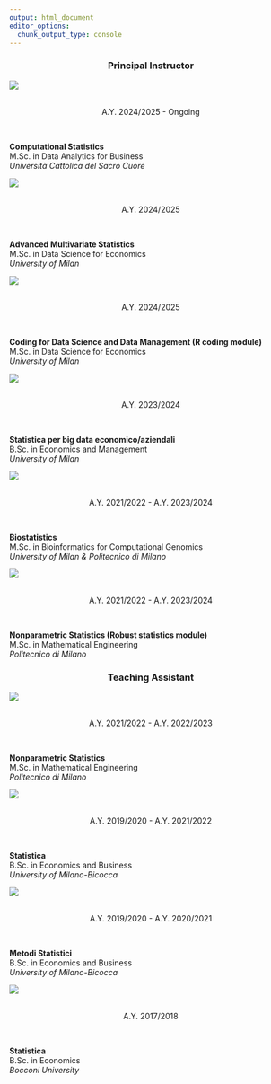 ```yaml
---
output: html_document
editor_options: 
  chunk_output_type: console
---
```

<center>
### Principal Instructor
</center>


:::: {layout="[10, 0, 25,65]"}

::: {#second-column}
![](logos/logo_unicatt.png)
:::

::: {#middle-column}
:::

::: {#date-column}
<br>
<center>
A.Y. 2024/2025 - Ongoing
</center>
<br>
:::

::: {#first-column}
**Computational Statistics**   
M.Sc. in Data Analytics for Business   
*Università Cattolica del Sacro Cuore*  
:::
::::

:::: {layout="[10, 0, 25,65]"}

::: {#second-column}
![](logos/logo_unimi.png)
:::

::: {#middle-column}
:::

::: {#date-column}
<br>
<center>
A.Y. 2024/2025
</center>
<br>
:::

::: {#first-column}
**Advanced Multivariate Statistics**   
M.Sc. in Data Science for Economics   
*University of Milan*  
:::
::::

:::: {layout="[10, 0, 25,65]"}

::: {#second-column}
![](logos/logo_unimi.png)
:::

::: {#middle-column}
:::

::: {#date-column}
<br>
<center>
A.Y. 2024/2025
</center>
<br>
:::

::: {#first-column}
**Coding for Data Science and Data Management (R coding module)**   
M.Sc. in Data Science for Economics   
*University of Milan*  
:::
::::

:::: {layout="[10, 0, 25,65]"}

::: {#second-column}
![](logos/logo_unimi.png)
:::

::: {#middle-column}
:::

::: {#date-column}
<br>
<center>
A.Y. 2023/2024
</center>
<br>
:::

::: {#first-column}
**Statistica per big data economico/aziendali**   
B.Sc. in Economics and Management     
*University of Milan*  
:::
::::

:::: {layout="[10, 0, 25,65]"}

::: {#second-column}
![](logos/logo_polimi.png)
:::

::: {#middle-column}
:::

::: {#date-column}
<br>
<center>
A.Y. 2021/2022 - A.Y. 2023/2024
</center>
<br>
:::

::: {#first-column}
**Biostatistics**   
M.Sc. in Bioinformatics for Computational Genomics    
*University of Milan & Politecnico di Milano*  
:::
::::

:::: {layout="[10, 0, 25,65]"}

::: {#second-column}
![](logos/logo_polimi.png)
:::

::: {#middle-column}
:::

::: {#date-column}
<br>
<center>
A.Y. 2021/2022 - A.Y. 2023/2024
</center>
<br>
:::

::: {#first-column}
**Nonparametric Statistics (Robust statistics module)**   
M.Sc. in Mathematical Engineering   
*Politecnico di Milano*  
:::
::::


<center>
### Teaching Assistant
</center>

:::: {layout="[10, 0, 25,65]"}

::: {#second-column}
![](logos/logo_polimi.png)
:::

::: {#middle-column}
:::

::: {#date-column}
<br>
<center>
A.Y. 2021/2022 - A.Y. 2022/2023
</center>
<br>
:::

::: {#first-column}
**Nonparametric Statistics**   
M.Sc. in Mathematical Engineering   
*Politecnico di Milano*  
:::
::::

:::: {layout="[10, 0, 25,65]"}

::: {#second-column}
![](logos/logo_unimib.png)
:::

::: {#middle-column}
:::

::: {#date-column}
<br>
<center>
A.Y. 2019/2020 - A.Y. 2021/2022
</center>
<br>
:::

::: {#first-column}
**Statistica**   
B.Sc. in Economics and Business   
*University of Milano-Bicocca*   
:::
::::

:::: {layout="[10, 0, 25,65]"}

::: {#second-column}
![](logos/logo_unimib.png)
:::

::: {#middle-column}
:::

::: {#date-column}
<br>
<center>
A.Y. 2019/2020 - A.Y. 2020/2021
</center>
<br>
:::

::: {#first-column}
**Metodi Statistici**   
B.Sc. in Economics and Business   
*University of Milano-Bicocca*   
:::
::::

:::: {layout="[10, 0, 25,65]"}

::: {#second-column}
![](logos/logo_bocconi.svg)
:::

::: {#middle-column}
:::

::: {#date-column}
<br>
<center>
A.Y. 2017/2018
</center>
<br>
:::

::: {#first-column}
**Statistica**   
B.Sc. in Economics    
*Bocconi University*   
:::
::::
